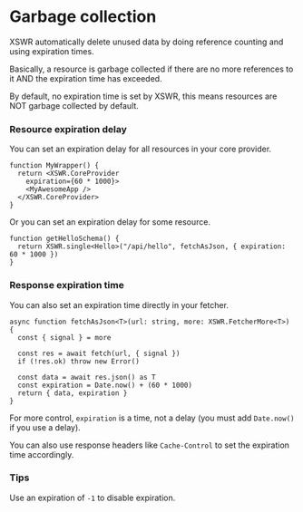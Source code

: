 # Garbage collection

XSWR automatically delete unused data by doing reference counting and using expiration times.

Basically, a resource is garbage collected if there are no more references to it AND the expiration time has exceeded.

By default, no expiration time is set by XSWR, this means resources are NOT garbage collected by default.

### Resource expiration delay

You can set an expiration delay for all resources in your core provider.

```tsx
function MyWrapper() {
  return <XSWR.CoreProvider
    expiration={60 * 1000}>
    <MyAwesomeApp />
  </XSWR.CoreProvider>
}
```

Or you can set an expiration delay for some resource.

```tsx
function getHelloSchema() {
  return XSWR.single<Hello>("/api/hello", fetchAsJson, { expiration: 60 * 1000 })
}
```

### Response expiration time

You can also set an expiration time directly in your fetcher.

```tsx
async function fetchAsJson<T>(url: string, more: XSWR.FetcherMore<T>) {
  const { signal } = more

  const res = await fetch(url, { signal })
  if (!res.ok) throw new Error()

  const data = await res.json() as T
  const expiration = Date.now() + (60 * 1000)
  return { data, expiration }
}
```

For more control, `expiration` is a time, not a delay (you must add `Date.now()` if you use a delay).

You can also use response headers like `Cache-Control` to set the expiration time accordingly.

### Tips

Use an expiration of `-1` to disable expiration.